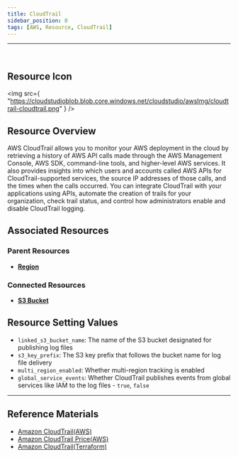 ```yaml
---
title: CloudTrail
sidebar_position: 0
tags: [AWS, Resource, CloudTrail]
---
```


<hr />
<br />

## Resource Icon

<img
    src={
        "https://cloudstudioblob.blob.core.windows.net/cloudstudio/awsImg/cloudtrail-cloudtrail.png"
    }
/>

## Resource Overview

AWS CloudTrail allows you to monitor your AWS deployment in the cloud by retrieving a history of AWS API calls made through the AWS Management Console, AWS SDK, command-line tools, and higher-level AWS services. 
It also provides insights into which users and accounts called AWS APIs for CloudTrail-supported services, the source IP addresses of those calls, and the times when the calls occurred. 
You can integrate CloudTrail with your applications using APIs, automate the creation of trails for your organization, check trail status, and control how administrators enable and disable CloudTrail logging.

## Associated Resources

### Parent Resources

-   [**Region**](https://docs.cstudio.app/docs/resource/aws/Base/Region)

### Connected Resources

-   [**S3 Bucket**](https://docs.cstudio.app/docs/resource/aws/S3/S3Bucket)

## Resource Setting Values

-   `linked_s3_bucket_name`: The name of the S3 bucket designated for publishing log files
-   `s3_key_prefix`: The S3 key prefix that follows the bucket name for log file delivery
-   `multi_region_enabled`: Whether multi-region tracking is enabled
-   `global_service_events`: Whether CloudTrail publishes events from global services like IAM to the log files - `true`, `false`

---

## Reference Materials

-   [Amazon CloudTrail(AWS)](https://docs.aws.amazon.com/ko_kr/awscloudtrail/latest/userguide/cloudtrail-user-guide.html)
-   [Amazon CloudTrail Price(AWS)](https://aws.amazon.com/ko/cloudtrail/pricing/?nc2=type_a)
-   [Amazon CloudTrail(Terraform)](https://registry.terraform.io/providers/hashicorp/aws/latest/docs/resources/cloudtrail)
